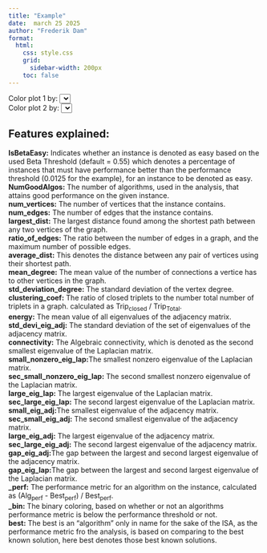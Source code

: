 ```yaml
---
title: "Example"
date:  march 25 2025
author: "Frederik Dam"
format:
  html:
    css: style.css
    grid: 
      sidebar-width: 200px
    toc: false
---
```


```{=html}
<script src="https://cdn.plot.ly/plotly-latest.min.js"></script>

<div class="container">
  <div class="plot-container">
    <label for="colorBy1">Color plot 1 by:</label>
    <select id="colorBy1"></select>
    <div id="plot1"></div>
  </div>
  
  <div class="plot-container">
    <label for="colorBy2">Color plot 2 by:</label>
    <select id="colorBy2"></select>
    <div id="plot2"></div>
  </div>
</div>

<script src="data.js"></script>
<script>
  async function drawPlot(plotId, dropdownId, colorBy = "IsBetaEasy") {
      let data = jsonData;
      let keys = Object.keys(data[0]).filter(key => typeof data[0][key] === "number");
      let dropdown = document.getElementById(dropdownId);
      let blacklist = ["z_1", "z_2"];

      if (dropdown.options.length === 0) {
          keys.filter(key => !blacklist.includes(key) && !key.endsWith("raw"))
              .forEach(key => {
                  let option = document.createElement("option");
                  option.value = key;
                  option.textContent = key;
                  dropdown.appendChild(option);
              });
      }

      let x = data.map(d => d.z_1);
      let y = data.map(d => d.z_2);
      let color = data.map(d => d[colorBy]);

      const reverseFeatures = [];
      const reverseList = reverseFeatures.concat(keys.filter(key => key.endsWith("_perf")));

      let trace = {
          x: x,
          y: y,
          mode: "markers",
          marker: { 
            size: 8, 
            color: color, 
            colorscale: "Bluered", 
            showscale: true, 
            reversescale: reverseList.includes(colorBy)
          },
          text: data.map(d => `Instance: ${d.instance_name}<br>${colorBy}: ${d[colorBy]}`)
      };

      let layout = {
          title: "Instance Space Analysis",
          width: 600,
          height: 600,
          hovermode: 'closest'
      };

      Plotly.newPlot(plotId, [trace], layout, {
          modeBarButtonsToRemove: ['zoom2d', 'pan2d', 'select2d', 'lasso2d'],
          displaylogo: false
      });
  }

  // Initial draw of both plots
  drawPlot("plot1", "colorBy1");
  drawPlot("plot2", "colorBy2");

  // Redraw when dropdown values change
  document.getElementById("colorBy1").addEventListener("change", function() {
      drawPlot("plot1", "colorBy1", this.value);
  });
  document.getElementById("colorBy2").addEventListener("change", function() {
      drawPlot("plot2", "colorBy2", this.value);
  });
</script>
```

## Features explained: 

**IsBetaEasy:** Indicates whether an instance is denoted as easy based on the used Beta Threshold (default = 0.55) 
                which denotes a percentage of instances that must have performance better than the performance threshold (0.0125 for the example), for an instance to be denoted as easy. \
**NumGoodAlgos:** The number of algorithms, used in the analysis, that attains good performance on the given instance.\
**num_vertices:** The number of vertices that the instance contains.\
**num_edges:** The number of edges that the instance contains.\
**largest_dist:** The largest distance found among the shortest path between any two vertices of the graph. \
**ratio_of_edges:** The ratio between the number of edges in a graph, and the maximum number of possible edges.\
**average_dist:** This denotes the distance between any pair of vertices using their shortest path. \
**mean_degree:** The mean value of the number of connections a vertice has to other vertices in the graph.\
**std_deviation_degree:** The standard deviation of the vertex degree.\
**clustering_coef:** The ratio of closed triplets to the number total number of triplets in a graph. calculated as Trip~closed~ / Trip~Total~.\
**energy:** The mean value of all eigenvalues of the adjacency matrix.\
**std_devi_eig_adj:** The standard deviation of the set of eigenvalues of the adjacency matrix.\
**connectivity:** The Algebraic connectivity, which is denoted as the second smallest eigenvalue of the Laplacian matrix.\
**small_nonzero_eig_lap:**The smallest nonzero eigenvalue of the Laplacian matrix.\
**sec_small_nonzero_eig_lap:** The second smallest nonzero eigenvalue of the Laplacian matrix.\
**large_eig_lap:** The largest eigenvalue of the Laplacian matrix.\
**sec_large_eig_lap:** The second largest eigenvalue of the Laplacian matrix.\
**small_eig_adj:**The smallest eigenvalue of the adjacency matrix.\
**sec_small_eig_adj:** The second smallest eigenvalue of the adjacency matrix.\
**large_eig_adj:** The largest eigenvalue of the adjacency matrix.\
**sec_large_eig_adj:** The second largest eigenvalue of the adjacency matrix.\
**gap_eig_adj:**The gap between the largest and second largest eigenvalue of the adjacency matrix.\
**gap_eig_lap:**The gap between the largest and second largest eigenvalue of the Laplacian matrix.\
**\_perf:** The performance metric for an algorithm on the instance, calculated as (Alg~perf~ - Best~perf~) / Best~perf~.\
**\_bin:** The binary coloring, based on whether or not an algorithms performance metric is below the performance threshold or not.\
**best:** The best is an "algorithm" only in name for the sake of the ISA, as the performance metric fro the analysis, is based on comparing to the best known solution, here best denotes those best known solutions.

